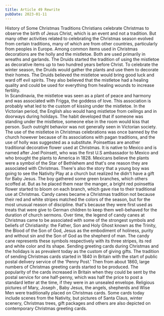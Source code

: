 ```yaml
---
title: Article 49 Rewrite
pubDate: 2023-01-11
---
```


History of Some Christmas Traditions
	Christians celebrate Christmas to observe the birth of Jesus Christ, which is an event and not a tradition. But many other 
activities related to celebrating the Christmas season evolved from certain traditions, many of which are from other countries, 
particularly from peoples in Europe.
	Among common items used in Christmas decorations are the holly and the mistletoe. Both are used primarily in wreaths 
and garlands. The Druids started the tradition of using the mistletoe as decorative items up to two hundred years before Christ. To 
celebrate the winter season, the Druids would gather the plants and use them to decorate their homes. The Druids believed the 
mistletoe would bring good luck and ward off evil spirits. They also believed that the mistletoe had a healing quality and could be 
used for everything from healing wounds to increase fertility.  
	In Scandinavia, the mistletoe was seen as a plant of peace and harmony and was associated with Frigga, the goddess of 
love. This association is probably what led to the custom of kissing under the mistletoe. In the Victorian period, the English also 
would hang mistletoe from ceilings and in doorways during holidays. The habit developed that if someone was standing under the 
mistletoe, someone else in the room would kiss that person. Such outright behavior was not generally seen in Victorian society. 
	The use of the mistletoe in Christmas celebrations was once banned by the church however because of its associations with 
pagan traditions, and the use of holly was suggested as a substitute.
	Poinsettias are another traditional decorative flower used at Christmas. It is native to Mexico and is named after Joel 
Poinsett, who was the first U.S ambassador to Mexico and who brought the plants to America in 1828. Mexicans believe the plants 
were a symbol of the Star of Bethlehem and that's one reason they are associated with Christmas. There's also the story that a young 
boy was going to see the Nativity Play at a church but realized he didn't have a gift for Baby Jesus. The boy gathered some green 
branches, which others scoffed at. But as he placed them near the manger, a bright red poinsettia flower started to bloom on each 
branch, which gave rise to their traditional use at Christmas.
	Candy canes became a Christmas tradition not because their red and white stripes matched the colors of the season, but for 
the most unusual reason of discipline. that's because they were first used as treats that were give to German children to keep them 
well-behaved for the duration of church sermons. Over time, the legend of candy canes at Christmas came to be associated with some 
of the strongest symbols and beliefs of Christianity: the Father, Son and Holy Ghost known as the Trinity, the Blood of the Son of 
God, Jesus as the embodiment of holiness, purity and without sin and the Son of God as the shepherd of man. The candy cane 
represents these symbols respectively with its three stripes, its red and white color and its shape.
	Sending greeting cards during Christmas and the holidays is as prevalent today as the custom of giving gifts. The tradition 
of sending Christmas cards started in 1840 in Britain with the start of public postal delivery service of the 'Penny Post.' Then from 
about 1860, large numbers of Christmas greeting cards started to be produced. The popularity of the cards increased in Britain when 
they could be sent by the postal service for one half-penny, which was half the price to post a standard letter at the time, if they were 
in an unsealed envelope. Religious pictures of Mary, Joseph , Baby Jesus, the angels, shepherds and Wise Men were traditionally 
placed on Christmas cards. Some cards today include scenes from the Nativity, but pictures of Santa Claus, winter scenery, Christmas 
trees, gift packages and others are also depicted on contemporary Christmas greeting cards.